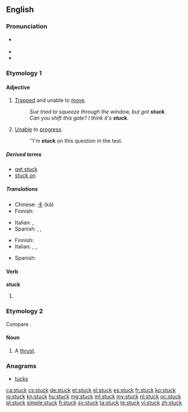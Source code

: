 ==English==

===Pronunciation===
* {{a|UK|US}} {{IPA|/ˈstʌk/}}
* {{audio|en-us-stuck.ogg|Audio (US)}}
* {{rhymes|ʌk}}

===Etymology 1===

====Adjective====
{{en-adj}}

# [[trapped|Trapped]] and unable to [[move]].
#: ''Sue tried to squeeze through the window, but got '''stuck'''.''
#: ''Can you shift this gate?  I think it's '''stuck'''.''
# [[unable|Unable]] to [[progress]].
#: ''I'm '''stuck''' on this question in the test.

=====Derived terms=====
* [[get stuck]]
* [[stuck on]]

=====Translations=====
{{trans-top|trapped and unable to move}}
* Chinese: [[卡]] (kǎ)
* Finnish: {{t+|fi|jumissa}}
{{trans-mid}}
* Italian: {{t-|it|intrappolato}},  {{t+|it|bloccato}}
* Spanish: {{t-|es|atascado}}, {{t+|es|atrapado}}, {{t-|es|pegado}}
{{trans-bottom}}

{{trans-top|unable to progress}}
* Finnish: {{t+|fi|jumissa}}
* Italian: {{t-|it|ostruito}},  {{t+|it|bloccato}},  {{t-|it|inceppato}}
{{trans-mid}}
* Spanish: {{t-|es|atascado}}
{{trans-bottom}}

====Verb====
'''stuck'''

# {{past of|stick}}

===Etymology 2===
Compare {{term|stoccado|lang=en}}.

====Noun====
{{en-noun}}

# {{obsolete}} A [[thrust]].
#: {{rfquotek|Shakespeare}}

{{Webster 1913}}

===Anagrams===
* [[tucks#English|tucks]]

[[ca:stuck]]
[[cs:stuck]]
[[de:stuck]]
[[et:stuck]]
[[el:stuck]]
[[es:stuck]]
[[fr:stuck]]
[[ko:stuck]]
[[io:stuck]]
[[kn:stuck]]
[[hu:stuck]]
[[mg:stuck]]
[[ml:stuck]]
[[my:stuck]]
[[nl:stuck]]
[[oc:stuck]]
[[pl:stuck]]
[[simple:stuck]]
[[fi:stuck]]
[[sv:stuck]]
[[ta:stuck]]
[[te:stuck]]
[[vi:stuck]]
[[zh:stuck]]